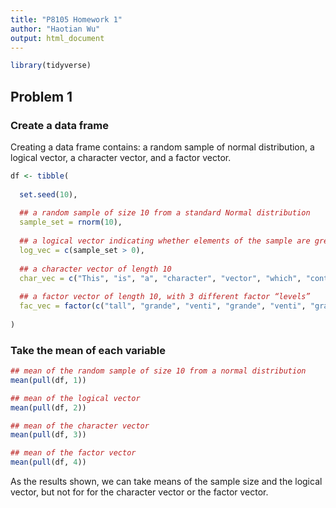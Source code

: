 ```yaml
---
title: "P8105 Homework 1"
author: "Haotian Wu"
output: html_document
---
```

```r
library(tidyverse)
```

## Problem 1
### Create a data frame
Creating a data frame contains: a random sample of normal distribution, a logical vector, a character vector, and a factor vector. 

```r

df <- tibble(
  
  set.seed(10),
  
  ## a random sample of size 10 from a standard Normal distribution
  sample_set = rnorm(10), 
  
  ## a logical vector indicating whether elements of the sample are greater than 0
  log_vec = c(sample_set > 0), 
  
  ## a character vector of length 10
  char_vec = c("This", "is", "a", "character", "vector", "which", "contains", "10", "random", "characters"),
  
  ## a factor vector of length 10, with 3 different factor “levels”
  fac_vec = factor(c("tall", "grande", "venti", "grande", "venti", "grande", "tall", "venti", "grande", "tall"))
  
)

```

### Take the mean of each variable
```r
## mean of the random sample of size 10 from a normal distribution
mean(pull(df, 1))

## mean of the logical vector
mean(pull(df, 2))

## mean of the character vector
mean(pull(df, 3))

## mean of the factor vector
mean(pull(df, 4))
```
As the results shown, we can take means of the sample size and the logical vector, but not for for the character vector or the factor vector. 



